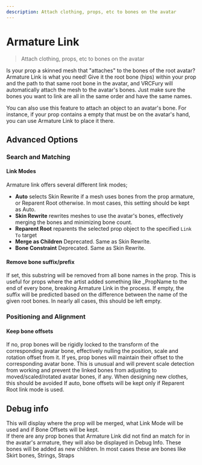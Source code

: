 ---
description: Attach clothing, props, etc to bones on the avatar
---

# Armature Link

> Attach clothing, props, etc to bones on the avatar

Is your prop a skinned mesh that "attaches" to the bones of the root avatar? Armature Link is what you need! Give it the root bone (hips) within your prop and the path to that same root bone in the avatar, and VRCFury will automatically attach the mesh to the avatar's bones. Just make sure the bones you want to link are all in the same order and have the same names.

You can also use this feature to attach an object to an avatar's bone. For instance, if your prop contains a
empty that must be on the avatar's hand, you can use Armature Link to place it there.

## Advanced Options

### Search and Matching

#### Link Modes
Armature link offers several different link modes;
* **Auto** selects Skin Rewrite if a mesh uses bones from the prop armature, or Reparent Root otherwise. In most cases, this setting should be kept as Auto.
* **Skin Rewrite** rewrites meshes to use the avatar's bones, effectively merging the bones and minimizing bone count.
* **Reparent Root** reparents the selected prop object to the specified `Link To` target
* **Merge as Children** Deprecated. Same as Skin Rewrite.
* **Bone Constraint** Deprecated. Same as Skin Rewrite.

#### Remove bone suffix/prefix

If set, this substring will be removed from all bone names in the prop. This is useful for props where the artist added something like _PropName to the end of every bone, breaking Armature Link in the process. If empty, the suffix will be predicted based on the difference between the name of the given root bones.
In nearly all cases, this should be left empty.

### Positioning and Alignment

#### Keep bone offsets
If no, prop bones will be rigidly locked to the transform of the corresponding avatar bone, effectively nulling the position, scale and rotation offset from it.
If yes, prop bones will maintain their offset to the corresponding avatar bone. This is unusual and will prevent scale detection from working and prevent the linked bones from adjusting to moved/scaled/rotated avatar bones, if any. When designing new clothes, this should be avoided
If auto, bone offsets will be kept only if Reparent Root link mode is used.

## Debug info
This will display where the prop will be merged, what Link Mode will be used and if Bone Offsets will be kept.\
If there are any prop bones that Armature Link did not find an match for in the avatar's armature, they will also be displayed in Debug Info. These bones will be added as new children. In most cases these are bones like Skirt bones, Strings, Straps